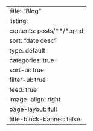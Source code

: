 ---
title: "Blog"
listing:
  contents: posts/**/*.qmd
  sort: "date desc"
  type: default
  categories: true
  sort-ui: true
  filter-ui: true
  feed: true
  image-align: right
page-layout: full
title-block-banner: false
---